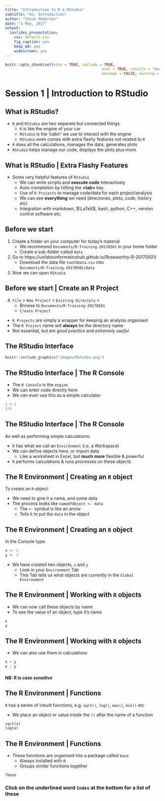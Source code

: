 ```yaml
---
title: "Introduction to R & RStudio"
subtitle: "01: Introduction"
author: "Steve Pederson"
date: "1 May, 2017"
output: 
  ioslides_presentation: 
    css: default.css
    fig_caption: yes
    keep_md: yes
    widescreen: yes
---
```


```r
knitr::opts_chunk$set(echo = TRUE, include = TRUE, 
											eval = TRUE, results = "markup",
											message = FALSE, warning = FALSE)
```

# Session 1 | Introduction to RStudio

## What is RStudio?

* `R` and `RStudio` are two separate but connected things
    + `R` is like the engine of your car
    + `RStudio` is the 'cabin' we use to interact with the engine
    + `RStudio` even comes with extra flashy features not related to `R` 
* `R` does all the calculations, manages the data, generates plots
* `RStudio` helps manage our code, displays the plots plus more

## What is RStudio | Extra Flashy Features

* Some very helpful features of `RStudio`
    + We can write scripts and **execute code** interactively
    + Auto-completion by hitting the **\<tab\>** key
    + Use of `R Projects` to manage code/data for each project/analysis
    + We can see **everything** we need (directories, plots, code, history etc)
    + Integration with markdown, $\LaTeX$, bash, python, C++, version control software etc.

## Before we start

1. Create a folder on your computer for today's material
    + We recommend `Documents/R-Training-20170501` in your home folder
    + Create a sub-folder called `data`
2. Go to https://uofabioinformaticshub.github.io/Roseworthy-R-20170501/
    + Download the data file `toothData.csv` into  
    `Documents/R-Training-20170501/data`
3. Now we can open `RStudio`

## Before we start | Create an R Project

4. `File` > `New Project` > `Existing Directory` >
    + Browse to `Documents/R-Training-20170501`
    + `Create Project`

* `R Projects` are simply a wrapper for keeping an analysis organised
* The `R Project` name will **always** be the directory name
* Not essential, but are *good practice* and *extremely useful*

## The RStudio Interface

```r
knitr::include_graphics("images/RStudio.png")
```

## The RStudio Interface | The R Console

* The `R Console` is the `engine`
* We can enter code directly here
* We can even use this as a simple calculator

```r
1 + 1
2*2
```

## The RStudio Interface | The R Console

As well as performing simple calculations:

* `R` has what we call an `Environment` (i.e. a Workspace)
* We can define objects here, or import data
   + Like a worksheet in Excel, but **much more** flexible & powerful
* `R` performs calculations & runs processes on these objects

## The R Environment | Creating an `R` object

To create an `R` object:

* We need to give it a name, and some data
* The process looks like `nameOfObject <- data`
    + The `<-` symbol is like an arrow
    + Tells `R` to put the `data` in the object
    
## The R Environment | Creating an `R` object

In the Console type:

```r
x <- 2
y <- 3
```

* We have created two objects, `x` and `y`
    + Look in your `Environment` Tab
    + This Tab tells us what objects are currently in the `Global Environment`

## The R Environment | Working with `R` objects

* We can now call these objects by name
* To see the value of an object, type it's name

```r
x
y
```


## The R Environment | Working with `R` objects

* We can also use them in calculations

```r
x + y
x / y
```

#### NB: R is *case sensitive*

## The R Environment | Functions

`R` has a series of inbuilt functions, e.g. `sqrt()`, `log()`, `max()`, `min()` etc

* We place an object or value inside the `()` after the name of a function

```r
sqrt(x)
log(x)
```

## The R Environment | Functions

* These functions are organised into a package called `base`
    + Always installed with `R`
    + Groups similar functions together
    
```r
?base
```

### Click on the underlined word `Index` at the bottom for a list of these

